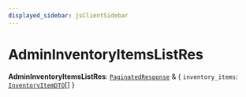 ```yaml
---
displayed_sidebar: jsClientSidebar
---
```



# AdminInventoryItemsListRes

 **AdminInventoryItemsListRes**: [`PaginatedResponse`](../interfaces/internal.PaginatedResponse.mdx) & { `inventory_items`: [`InventoryItemDTO`](internal.InventoryItemDTO.mdx)[]  }
